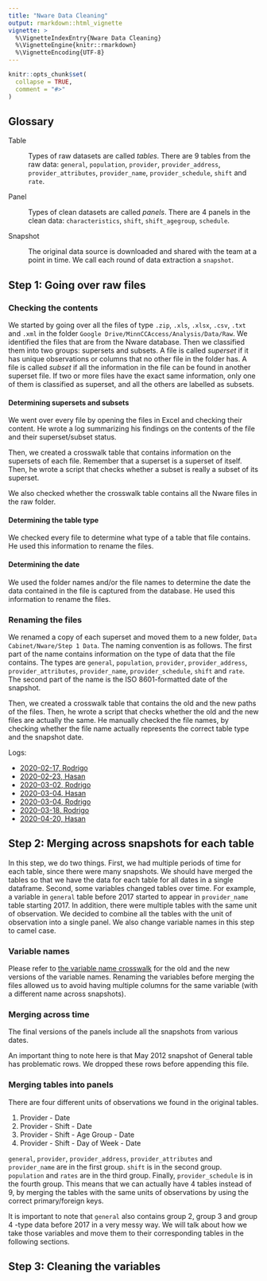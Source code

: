 ```yaml
---
title: "Nware Data Cleaning"
output: rmarkdown::html_vignette
vignette: >
  %\VignetteIndexEntry{Nware Data Cleaning}
  %\VignetteEngine{knitr::rmarkdown}
  %\VignetteEncoding{UTF-8}
---
```


```r
knitr::opts_chunk$set(
  collapse = TRUE,
  comment = "#>"
)
```

## Glossary {-}

Table

:   Types of raw datasets are called _tables_. There are 9 tables from the raw data: `general`, `population`, `provider`, `provider_address`, `provider_attributes`, `provider_name`, `provider_schedule`, `shift` and `rate`. 

Panel

:   Types of clean datasets are called _panels_. There are 4 panels in the clean data: `characteristics`, `shift`, `shift_agegroup`, `schedule`. 

Snapshot

:   The original data source is downloaded and shared with the team at a point in time. We call each round of data extraction a `snapshot`. 


## Step 1: Going over raw files

### Checking the contents

We started by going over all the files of type `.zip`, `.xls`, `.xlsx`, `.csv`, `.txt` and `.xml` in the folder `Google Drive/MinnCCAccess/Analysis/Data/Raw`. We identified the files that are from the Nware database. Then we classified them into two groups: supersets and subsets. A file is called *superset* if it has unique observations or columns that no other file in the folder has. A file is called *subset* if all the information in the file can be found in another superset file. If two or more files have the exact same information, only one of them is classified as superset, and all the others are labelled as subsets.

#### Determining supersets and subsets

We went over every file by opening the files in Excel and checking their content. He wrote a log summarizing his findings on the contents of the file and their superset/subset status. 

Then, we created a crosswalk table that contains information on the supersets of each file. Remember that a superset is a superset of itself. Then, he wrote a script that checks whether a subset is really a subset of its superset. 

We also checked whether the crosswalk table contains all the Nware files in the raw folder.

#### Determining the table type

We checked every file to determine what type of a table that file contains. He used this information to rename the files.

#### Determining the date

We used the folder names and/or the file names to determine the date the data contained in the file is captured from the database. He used this information to rename the files.

### Renaming the files

We renamed a copy of each superset and moved them to a new folder, `Data Cabinet/Nware/Step 1 Data`. The naming convention is as follows. The first part of the name contains information on the type of data that the file contains. The types are `general`, `population`, `provider`, `provider_address`, `provider_attributes`, `provider_name`, `provider_schedule`, `shift` and `rate`. The second part of the name is the ISO 8601-formatted date of the snapshot.

Then, we created a crosswalk table that contains the old and the new paths of the files. Then, he wrote a script that checks whether the old and the new files are actually the same. He manually checked the file names, by checking whether the file name actually represents the correct table type and the snapshot date.


Logs:

  - [2020-02-17, Rodrigo](https://drive.google.com/file/d/1vB6CHurv5bBsMJWRUfXdjU7t2BfsNJoq)
  - [2020-02-23, Hasan](https://drive.google.com/file/d/1qPkDYBf0edxnQYPd5bfloitzL4ra0St9)
  - [2020-03-02, Rodrigo](https://drive.google.com/open?id=1FLH1k_5teqoYkRiKjP0bPo01qs-pXfDl)
  - [2020-03-04, Hasan](https://drive.google.com/open?id=1LezURu_9Km2YfIG2GZwPRYYL7UwOS8Q8)
  - [2020-03-04, Rodrigo](https://drive.google.com/open?id=16ju4FSMv21lX19GRkuIr2ewNv0bkyYr3)
  - [2020-03-18, Rodrigo](https://drive.google.com/open?id=1h8ndYDgqPWV8Opz49d3k5vcwnrYY0vO4)
  - [2020-04-20, Hasan](https://drive.google.com/open?id=1MrAeh0jUTaaFGzd82GP_ks7fWEWPwW6B)
  

## Step 2: Merging across snapshots for each table

In this step, we do two things. First, we had multiple periods of time for each table, since there were many snapshots. We should have merged the tables so that we have the data for each table for all dates in a single dataframe. Second, some variables changed tables over time. For example, a variable in `general` table before 2017 started to appear in `provider_name` table starting 2017. In addition, there were multiple tables with the same unit of observation. We decided to combine all the tables with the unit of observation into a single panel. We also change variable names in this step to camel case. 

### Variable names

Please refer to [the variable name crosswalk](https://drive.google.com/open?id=1QMqoB6pJil4zPFQ_A-MKLGEFw9VK6nwk) for the old and the new versions of the variable names. Renaming the variables before merging the files allowed us to avoid having multiple columns for the same variable (with a different name across snapshots).


### Merging across time

The final versions of the panels include all the snapshots from various dates.

An important thing to note here is that May 2012 snapshot of General table has problematic rows. We dropped these rows before appending this file.


### Merging tables into panels

There are four different units of observations we found in the original tables.

1. Provider - Date
2. Provider - Shift - Date
3. Provider - Shift - Age Group - Date
4. Provider - Shift - Day of Week - Date

`general`, `provider`, `provider_address`, `provider_attributes` and `provider_name` are in the first group. `shift` is in the second group. `population` and `rates` are in the third group. Finally, `provider_schedule` is in the fourth group. This means that we can actually have 4 tables instead of 9, by merging the tables with the same units of observations by using the correct primary/foreign keys.

It is important to note that `general` also contains group 2, group 3 and group 4 -type data before 2017 in a very messy way. We will talk about how we take those variables and move them to their corresponding tables in the following sections.

## Step 3: Cleaning the variables
















